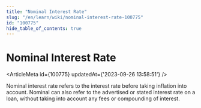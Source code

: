 ```yaml
---
title: "Nominal Interest Rate"
slug: "/en/learn/wiki/nominal-interest-rate-100775"
id: "100775"
hide_table_of_contents: true
---
```



# Nominal Interest Rate

<ArticleMeta id={100775} updatedAt={'2023-09-26 13:58:51'} />
<div className='border-solid border-b border-t-0 my-4 border-[var(--ifm-color-gray-300)]' />

Nominal interest rate refers to the interest rate before taking inflation into account. Nominal can also refer to the advertised or stated interest rate on a loan, without taking into account any fees or compounding of interest.
